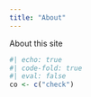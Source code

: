 ```yaml
---
title: "About"
---
```


<!-- 
To Do:
- [] Add Xcode, maybe MacPorts
- [] Add the copy-paste thing to the homebrew install
- [] More detailed git tutorial. check the course and here https://git-scm.com/downloads
- [] Add this https://education.github.com/git-cheat-sheet-education.pdf
-->

About this site


```r
#| echo: true
#| code-fold: true
#| eval: false
co <- c("check")
```